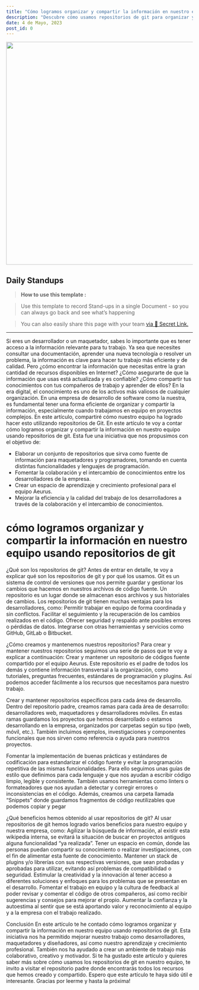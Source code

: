 ```yaml
---
title: "Cómo logramos organizar y compartir la información en nuestro equipo usando repositorios de Git"
description: "Descubre cómo usamos repositorios de git para organizar y compartir la información en nuestro equipo. Aprende, colabora y mejora con nosotros."
date: 4 de Mayo, 2023
post_id: 0
---
```




<img src='/assets/post_1_img_1.png' width='600' height='600' />


## Daily Standups

> **How to use this template :**

> Use this template to record Stand-ups in a single Document - so you can always go back and see what’s happening

> You can also easily share this page with your team [ via 🔗 Secret Link.](https://support.craft.do/hc/en-us/articles/4413266374673-Sharing-Documents)

---



Si eres un desarrollador o un maquetador, sabes lo importante que es tener acceso a la información relevante para tu trabajo. Ya sea que necesites consultar una documentación, aprender una nueva tecnología o resolver un problema, la información es clave para hacer tu trabajo más eficiente y de calidad.
Pero ¿cómo encontrar la información que necesitas entre la gran cantidad de recursos disponibles en Internet? ¿Cómo asegurarte de que la información que usas está actualizada y es confiable? ¿Cómo compartir tus conocimientos con tus compañeros de trabajo y aprender de ellos?
En la era digital, el conocimiento es uno de los activos más valiosos de cualquier organización. En una empresa de desarrollo de software como la nuestra, es fundamental tener una forma eficiente de organizar y compartir la información, especialmente cuando trabajamos en equipo en proyectos complejos. En este artículo, compartiré cómo nuestro equipo ha logrado hacer esto utilizando repositorios de Git.
En este artículo te voy a contar cómo logramos organizar y compartir la información en nuestro equipo usando repositorios de git. Esta fue una iniciativa que nos propusimos con el objetivo de:
- Elaborar un conjunto de repositorios que sirva como fuente de información para maquetadores y programadores, tomando en cuenta distintas funcionalidades y lenguajes de programación.
- Fomentar la colaboración y el intercambio de conocimientos entre los desarrolladores de la empresa.
- Crear un espacio de aprendizaje y crecimiento profesional para el equipo Aeurus.
- Mejorar la eficiencia y la calidad del trabajo de los desarrolladores a través de la colaboración y el intercambio de conocimientos.

<h1 style={{fontFamily: 'Roboto'}}>cómo logramos organizar y compartir la información en nuestro equipo usando repositorios de git</h1>

¿Qué son los repositorios de git?
Antes de entrar en detalle, te voy a explicar qué son los repositorios de git y por qué los usamos. Git es un sistema de control de versiones que nos permite guardar y gestionar los cambios que hacemos en nuestros archivos de código fuente. Un repositorio es un lugar donde se almacenan esos archivos y sus historiales de cambios.
Los repositorios de git tienen muchas ventajas para los desarrolladores, como:
Permitir trabajar en equipo de forma coordinada y sin conflictos.
Facilitar el seguimiento y la recuperación de los cambios realizados en el código.
Ofrecer seguridad y respaldo ante posibles errores o pérdidas de datos.
Integrarse con otras herramientas y servicios como GitHub, GitLab o Bitbucket.

¿Cómo creamos y mantenemos nuestros repositorios?
Para crear y mantener nuestros repositorios seguimos una serie de pasos que te voy a explicar a continuación:
Crear y mantener un repositorio de códigos fuente compartido por el equipo Aeurus.
Este repositorio es el padre de todos los demás y contiene información transversal a la organización, como tutoriales, preguntas frecuentes, estándares de programación y plugins. Así podemos acceder fácilmente a los recursos que necesitamos para nuestro trabajo.

Crear y mantener repositorios específicos para cada área de desarrollo.
Dentro del repositorio padre, creamos ramas para cada área de desarrollo: desarrolladores web, maquetadores y desarrolladores móviles. En estas ramas guardamos los proyectos que hemos desarrollado o estamos desarrollando en la empresa, organizados por carpetas según su tipo (web, móvil, etc.). También incluimos ejemplos, investigaciones y componentes funcionales que nos sirven como referencia o ayuda para nuestros proyectos.

Fomentar la implementación de buenas prácticas y estándares de codificación para estandarizar el código fuente y evitar la programación repetitiva de las mismas funcionalidades.
Para ello seguimos unas guías de estilo que definimos para cada lenguaje y que nos ayudan a escribir código limpio, legible y consistente. También usamos herramientas como linters o formateadores que nos ayudan a detectar y corregir errores o inconsistencias en el código. Además, creamos una carpeta llamada “Snippets” donde guardamos fragmentos de código reutilizables que podemos copiar y pegar

¿Qué beneficios hemos obtenido al usar repositorios de git?
Al usar repositorios de git hemos logrado varios beneficios para nuestro equipo y nuestra empresa, como:
Agilizar la búsqueda de información, al existir esta wikipedia interna, se evitará la situación de buscar en proyectos antiguos alguna funcionalidad “ya realizada”.
Tener un espacio en común, donde las personas puedan compartir su conocimiento o realizar investigaciones, con el fin de alimentar esta fuente de conocimiento.
Mantener un stack de plugins y/o librerías con sus respectivas versiones, que sean probadas y aprobadas para utilizar, evitando así problemas de compatibilidad o seguridad.
Estimular la creatividad y la innovación al tener acceso a diferentes soluciones y enfoques para los problemas que se presentan en el desarrollo.
Fomentar el trabajo en equipo y la cultura de feedback al poder revisar y comentar el código de otros compañeros, así como recibir sugerencias y consejos para mejorar el propio.
Aumentar la confianza y la autoestima al sentir que se está aportando valor y reconocimiento al equipo y a la empresa con el trabajo realizado.

Conclusión
En este artículo te he contado cómo logramos organizar y compartir la información en nuestro equipo usando repositorios de git. Esta iniciativa nos ha permitido mejorar nuestro trabajo como desarrolladores, maquetadores y diseñadores, así como nuestro aprendizaje y crecimiento profesional. También nos ha ayudado a crear un ambiente de trabajo más colaborativo, creativo y motivador.
Si te ha gustado este artículo y quieres saber más sobre cómo usamos los repositorios de git en nuestro equipo, te invito a visitar el repositorio padre donde encontrarás todos los recursos que hemos creado y compartido. Espero que este artículo te haya sido útil e interesante. 
Gracias por leerme y hasta la próxima!

